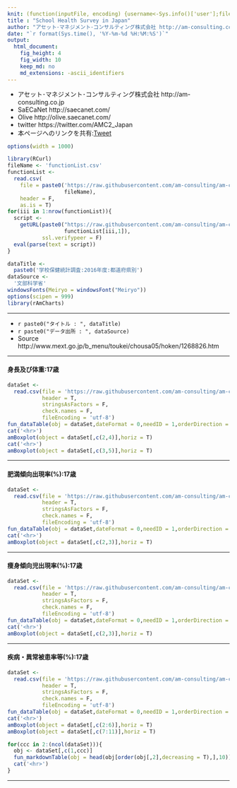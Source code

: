 ```yaml
---
knit: (function(inputFile, encoding) {username<-Sys.info()['user'];fileName<-'defaultPath.csv';pathToFile <-paste0('C:/Users/', username,'/Desktop/pathToCSV/');setwd(pathToFile);buf0<-read.csv(fileName,header = F,skip = 0,stringsAsFactor = F,check.names = F,fileEncoding = 'utf-8');timeStamp<-format(Sys.time(),'%Y%m%d%H%M%S');rmarkdown::render(inputFile, encoding = encoding, output_file = paste0('C:/Users/',username,buf0[2,1],'charts/','am-consulting.co.jp-SchoolHealthSurvey.html')) })
title : "School Health Survey in Japan"
author: "アセット･マネジメント･コンサルティング株式会社 http://am-consulting.co.jp"
date: "`r format(Sys.time(), '%Y-%m-%d %H:%M:%S')`"
output: 
  html_document:
    fig_height: 4
    fig_width: 10
    keep_md: no
    md_extensions: -ascii_identifiers 
---
```

<link href="http://knowledgevault.saecanet.com/components/rmarkdown-html.css" rel="stylesheet">
<script src="http://knowledgevault.saecanet.com/components/JavascriptCode.js"></script>
<style>.main-container {max-width : 1000px;}</style>

- アセット･マネジメント･コンサルティング株式会社 http://am-consulting.co.jp
- SaECaNet http://saecanet.com/
- Olive http://olive.saecanet.com/
- twitter https://twitter.com/AMC2_Japan
- 本ページへのリンクを共有:<a href="https://twitter.com/share" class="twitter-share-button" data-via="AMC2_Japan" data-size="large">Tweet</a> <script>!function(d,s,id){var js,fjs=d.getElementsByTagName(s)[0],p=/^http:/.test(d.location)?'http':'https';if(!d.getElementById(id)){js=d.createElement(s);js.id=id;js.src=p+'://platform.twitter.com/widgets.js';fjs.parentNode.insertBefore(js,fjs);}}(document, 'script', 'twitter-wjs');</script>

```r
options(width = 1000)
```

```r
library(RCurl)
fileName <- 'functionList.csv'
functionList <-
  read.csv(
    file = paste0('https://raw.githubusercontent.com/am-consulting/am-consulting.github.io/master/csv/',
                  fileName),
    header = F,
    as.is = T)
for(iii in 1:nrow(functionList)){
  script <- 
    getURL(paste0("https://raw.githubusercontent.com/am-consulting/am-consulting.github.io/master/", 
                  functionList[iii,1]),
           ssl.verifypeer = F)
  eval(parse(text = script))
}
```

```r
dataTitle <- 
  paste0('学校保健統計調査:2016年度:都道府県別')
dataSource <- 
  '文部科学省'
windowsFonts(Meiryo = windowsFont("Meiryo"))
options(scipen = 999)
library(rAmCharts)
```

***

- `r paste0("タイトル : ", dataTitle)`
- `r paste0("データ出所 : ", dataSource)`
- Source http://www.mext.go.jp/b_menu/toukei/chousa05/hoken/1268826.htm

***

#### 身長及び体重:17歳

```r
dataSet <-
  read.csv(file = 'https://raw.githubusercontent.com/am-consulting/am-consulting.github.io/master/csv/schoolHealth/2016/HeightWeight.csv',
           header = T,
           stringsAsFactors = F,
           check.names = F,
           fileEncoding = 'utf-8')
fun_dataTable(obj = dataSet,dateFormat = 0,needID = 1,orderDirection = 'asc')
cat('<hr>')
amBoxplot(object = dataSet[,c(2,4)],horiz = T)
cat('<hr>')
amBoxplot(object = dataSet[,c(3,5)],horiz = T)
```

***

#### 肥満傾向出現率(%):17歳

```r
dataSet <-
  read.csv(file = 'https://raw.githubusercontent.com/am-consulting/am-consulting.github.io/master/csv/schoolHealth/2016/obesity.csv',
           header = T,
           stringsAsFactors = F,
           check.names = F,
           fileEncoding = 'utf-8')
fun_dataTable(obj = dataSet,dateFormat = 0,needID = 1,orderDirection = 'asc')
cat('<hr>')
amBoxplot(object = dataSet[,c(2,3)],horiz = T)
```

***

#### 痩身傾向児出現率(%):17歳

```r
dataSet <-
  read.csv(file = 'https://raw.githubusercontent.com/am-consulting/am-consulting.github.io/master/csv/schoolHealth/2016/slim.csv',
           header = T,
           stringsAsFactors = F,
           check.names = F,
           fileEncoding = 'utf-8')
fun_dataTable(obj = dataSet,dateFormat = 0,needID = 1,orderDirection = 'asc')
cat('<hr>')
amBoxplot(object = dataSet[,c(2,3)],horiz = T)
```

***

#### 疾病・異常被患率等(%):17歳

```r
dataSet <-
  read.csv(file = 'https://raw.githubusercontent.com/am-consulting/am-consulting.github.io/master/csv/schoolHealth/2016/epidemic.csv',
           header = T,
           stringsAsFactors = F,
           check.names = F,
           fileEncoding = 'utf-8')
fun_dataTable(obj = dataSet,dateFormat = 0,needID = 1,orderDirection = 'asc')
cat('<hr>')
amBoxplot(object = dataSet[,c(2:6)],horiz = T)
amBoxplot(object = dataSet[,c(7:11)],horiz = T)
```

```r
for(ccc in 2:(ncol(dataSet))){
  obj <- dataSet[,c(1,ccc)]
  fun_markdownTable(obj = head(obj[order(obj[,2],decreasing = T),],10))
  cat('<hr>')
}
```

***
<script>MakeNegative();</script>
<script>
  (function(i,s,o,g,r,a,m){i['GoogleAnalyticsObject']=r;i[r]=i[r]||function(){
  (i[r].q=i[r].q||[]).push(arguments)},i[r].l=1*new Date();a=s.createElement(o),
  m=s.getElementsByTagName(o)[0];a.async=1;a.src=g;m.parentNode.insertBefore(a,m)
  })(window,document,'script','https://www.google-analytics.com/analytics.js','ga');

  ga('create', 'UA-3077339-5', 'auto');
  ga('send', 'pageview');

</script>
